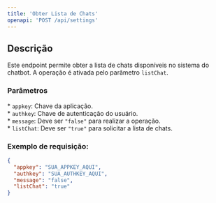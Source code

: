 ```yaml
---
title: 'Obter Lista de Chats'
openapi: 'POST /api/settings'
---
```


## Descrição

Este endpoint permite obter a lista de chats disponíveis no sistema do chatbot. A operação é ativada pelo parâmetro `listChat`.

### Parâmetros

\* `appkey`: Chave da aplicação.  
\* `authkey`: Chave de autenticação do usuário.  
\* `message`: Deve ser `"false"` para realizar a operação.  
\* `listChat`: Deve ser `"true"` para solicitar a lista de chats.

### Exemplo de requisição:

```json
{
  "appkey": "SUA_APPKEY_AQUI",
  "authkey": "SUA_AUTHKEY_AQUI",
  "message": "false",
  "listChat": "true"
}
